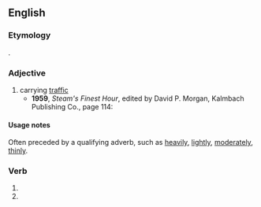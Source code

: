 ==English==

===Etymology===
{{affix|en|traffic|-k-|-ed}}.

===Adjective===
{{en-adj|-}}

# carrying [[traffic]]
#* '''1959''', ''Steam's Finest Hour'', edited by David P. Morgan, Kalmbach Publishing Co., page 114:
#*: {{quote|en|Possessed of many thinly '''trafficked''' lines and dual-purpose assignments for engines, CPR commonsensically employed Pacifics as all-purpose engines, bought 4-6-2's until dieselization.}}

====Usage notes====
Often preceded by a qualifying adverb, such as [[heavily]], [[lightly]], [[moderately]], [[thinly]].

===Verb===
{{head|en|verb form}}

# {{en-past of|traffic}}
# {{en-past of|traffick}}